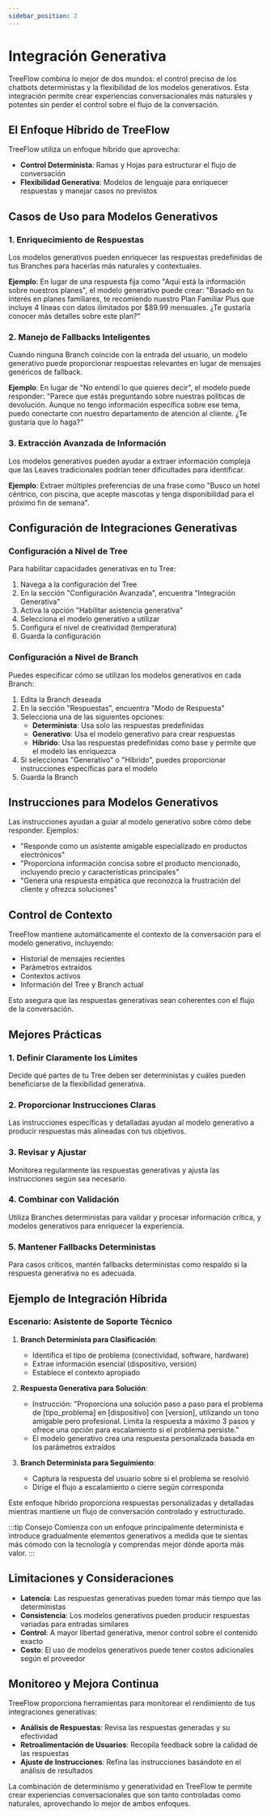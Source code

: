 ```yaml
---
sidebar_position: 2
---
```


# Integración Generativa

TreeFlow combina lo mejor de dos mundos: el control preciso de los chatbots deterministas y la flexibilidad de los modelos generativos. Esta integración permite crear experiencias conversacionales más naturales y potentes sin perder el control sobre el flujo de la conversación.

## El Enfoque Híbrido de TreeFlow

TreeFlow utiliza un enfoque híbrido que aprovecha:

- **Control Determinista**: Ramas y Hojas para estructurar el flujo de conversación
- **Flexibilidad Generativa**: Modelos de lenguaje para enriquecer respuestas y manejar casos no previstos

## Casos de Uso para Modelos Generativos

### 1. Enriquecimiento de Respuestas

Los modelos generativos pueden enriquecer las respuestas predefinidas de tus Branches para hacerlas más naturales y contextuales.

**Ejemplo**: En lugar de una respuesta fija como "Aquí está la información sobre nuestros planes", el modelo generativo puede crear: "Basado en tu interés en planes familiares, te recomiendo nuestro Plan Familiar Plus que incluye 4 líneas con datos ilimitados por $89.99 mensuales. ¿Te gustaría conocer más detalles sobre este plan?"

### 2. Manejo de Fallbacks Inteligentes

Cuando ninguna Branch coincide con la entrada del usuario, un modelo generativo puede proporcionar respuestas relevantes en lugar de mensajes genéricos de fallback.

**Ejemplo**: En lugar de "No entendí lo que quieres decir", el modelo puede responder: "Parece que estás preguntando sobre nuestras políticas de devolución. Aunque no tengo información específica sobre ese tema, puedo conectarte con nuestro departamento de atención al cliente. ¿Te gustaría que lo haga?"

### 3. Extracción Avanzada de Información

Los modelos generativos pueden ayudar a extraer información compleja que las Leaves tradicionales podrían tener dificultades para identificar.

**Ejemplo**: Extraer múltiples preferencias de una frase como "Busco un hotel céntrico, con piscina, que acepte mascotas y tenga disponibilidad para el próximo fin de semana".

## Configuración de Integraciones Generativas

### Configuración a Nivel de Tree

Para habilitar capacidades generativas en tu Tree:

1. Navega a la configuración del Tree
2. En la sección "Configuración Avanzada", encuentra "Integración Generativa"
3. Activa la opción "Habilitar asistencia generativa"
4. Selecciona el modelo generativo a utilizar
5. Configura el nivel de creatividad (temperatura)
6. Guarda la configuración

### Configuración a Nivel de Branch

Puedes especificar cómo se utilizan los modelos generativos en cada Branch:

1. Edita la Branch deseada
2. En la sección "Respuestas", encuentra "Modo de Respuesta"
3. Selecciona una de las siguientes opciones:
   - **Determinista**: Usa solo las respuestas predefinidas
   - **Generativo**: Usa el modelo generativo para crear respuestas
   - **Híbrido**: Usa las respuestas predefinidas como base y permite que el modelo las enriquezca
4. Si seleccionas "Generativo" o "Híbrido", puedes proporcionar instrucciones específicas para el modelo
5. Guarda la Branch

## Instrucciones para Modelos Generativos

Las instrucciones ayudan a guiar al modelo generativo sobre cómo debe responder. Ejemplos:

- "Responde como un asistente amigable especializado en productos electrónicos"
- "Proporciona información concisa sobre el producto mencionado, incluyendo precio y características principales"
- "Genera una respuesta empática que reconozca la frustración del cliente y ofrezca soluciones"

## Control de Contexto

TreeFlow mantiene automáticamente el contexto de la conversación para el modelo generativo, incluyendo:

- Historial de mensajes recientes
- Parámetros extraídos
- Contextos activos
- Información del Tree y Branch actual

Esto asegura que las respuestas generativas sean coherentes con el flujo de la conversación.

## Mejores Prácticas

### 1. Definir Claramente los Límites

Decide qué partes de tu Tree deben ser deterministas y cuáles pueden beneficiarse de la flexibilidad generativa.

### 2. Proporcionar Instrucciones Claras

Las instrucciones específicas y detalladas ayudan al modelo generativo a producir respuestas más alineadas con tus objetivos.

### 3. Revisar y Ajustar

Monitorea regularmente las respuestas generativas y ajusta las instrucciones según sea necesario.

### 4. Combinar con Validación

Utiliza Branches deterministas para validar y procesar información crítica, y modelos generativos para enriquecer la experiencia.

### 5. Mantener Fallbacks Deterministas

Para casos críticos, mantén fallbacks deterministas como respaldo si la respuesta generativa no es adecuada.

## Ejemplo de Integración Híbrida

### Escenario: Asistente de Soporte Técnico

1. **Branch Determinista para Clasificación**:
   - Identifica el tipo de problema (conectividad, software, hardware)
   - Extrae información esencial (dispositivo, versión)
   - Establece el contexto apropiado

2. **Respuesta Generativa para Solución**:
   - Instrucción: "Proporciona una solución paso a paso para el problema de [tipo_problema] en [dispositivo] con [version], utilizando un tono amigable pero profesional. Limita la respuesta a máximo 3 pasos y ofrece una opción para escalamiento si el problema persiste."
   - El modelo generativo crea una respuesta personalizada basada en los parámetros extraídos

3. **Branch Determinista para Seguimiento**:
   - Captura la respuesta del usuario sobre si el problema se resolvió
   - Dirige el flujo a escalamiento o cierre según corresponda

Este enfoque híbrido proporciona respuestas personalizadas y detalladas mientras mantiene un flujo de conversación controlado y estructurado.

:::tip Consejo
Comienza con un enfoque principalmente determinista e introduce gradualmente elementos generativos a medida que te sientas más cómodo con la tecnología y comprendas mejor dónde aporta más valor.
:::

## Limitaciones y Consideraciones

- **Latencia**: Las respuestas generativas pueden tomar más tiempo que las deterministas
- **Consistencia**: Los modelos generativos pueden producir respuestas variadas para entradas similares
- **Control**: A mayor libertad generativa, menor control sobre el contenido exacto
- **Costo**: El uso de modelos generativos puede tener costos adicionales según el proveedor

## Monitoreo y Mejora Continua

TreeFlow proporciona herramientas para monitorear el rendimiento de tus integraciones generativas:

- **Análisis de Respuestas**: Revisa las respuestas generadas y su efectividad
- **Retroalimentación de Usuarios**: Recopila feedback sobre la calidad de las respuestas
- **Ajuste de Instrucciones**: Refina las instrucciones basándote en el análisis de resultados

La combinación de determinismo y generatividad en TreeFlow te permite crear experiencias conversacionales que son tanto controladas como naturales, aprovechando lo mejor de ambos enfoques.
